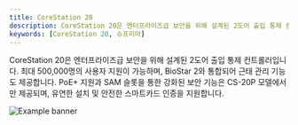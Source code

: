 ```yaml
---
title: CoreStation 20
description: CoreStation 20은 엔터프라이즈급 보안을 위해 설계된 2도어 출입 통제 컨트롤러입니다.
keywords: [CoreStation 20, 슈프리마]
---
```


CoreStation 20은 엔터프라이즈급 보안을 위해 설계된 2도어 출입 통제 컨트롤러입니다. 최대 500,000명의 사용자 지원이 가능하며, BioStar 2와 통합되어 근태 관리 기능도 제공합니다. PoE+ 지원과 SAM 슬롯을 통한 강화된 보안 기능은 CS-20P 모델에서만 제공되며, 유연한 설치 및 안전한 스마트카드 인증을 지원합니다.

![Example banner](/img/device/cs20-main.png)

<Overview />